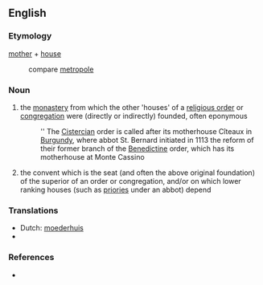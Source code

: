 ==English==

===Etymology===
[[mother]] + [[house]]
:compare [[metropole]]

===Noun===
{{en-noun}}

# the [[monastery]] from which the other 'houses' of a [[religious order]] or [[congregation]] were (directly or indirectly) founded, often eponymous
#:'' The [[Cistercian]] order is called after its motherhouse Cîteaux in [[Burgundy]], where abbot St. Bernard initiated in 1113 the reform of their former branch of the [[Benedictine]] order, which has its motherhouse at Monte Cassino
# the convent which is the seat (and often the above original foundation) of the superior of an order or congregation, and/or on which lower ranking houses (such as [[priories]] under an abbot) depend

===Translations===
* Dutch: [[moederhuis]] {{f}}
* 

===References===
* {{R:Websters}}